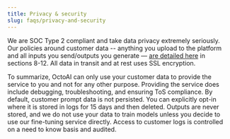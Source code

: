 ```yaml
---
title: Privacy & security
slug: faqs/privacy-and-security
---
```



We are SOC Type 2 compliant and take data privacy extremely seriously. Our policies around customer data -- anything you upload to the platform and all inputs you send/outputs you generate — [are detailed here](https://octo.ai/legals/terms-of-use/) in sections 8-12. All data in transit and at rest uses SSL encryption.

To summarize, OctoAI can only use your customer data to provide the service to you and not for any other purpose. Providing the service does include debugging, troubleshooting, and ensuring ToS compliance. By default, customer prompt data is not persisted. You can explicitly opt-in where it is stored in logs for 15 days and then deleted. Outputs are never stored, and we do not use your data to train models unless you decide to use our fine-tuning service directly. Access to customer logs is controlled on a need to know basis and audited.